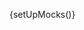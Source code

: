 
{setUpMocks()}

<Meta
  title="Modular Checkout/Card Form"
  Components="justifi-card-form"
  of={JustifiCardForm}
/>

<Title />

---

Renders a form for collecting credit and debit card details as part of a checkout flow.

This component is **designed to be used within** the `justifi-modular-checkout` and **does not accept props directly**. Instead, it relies on shared state passed through the Stencil Store, managed by the wrapper component.

> **Note:** If you are using the card payment method, you also need to provide billing information. This can be done by using either the `justifi-billing-information-form` component or the `justifi-postal-code-form` component, or by passing the `billingInfo` object as an argument to the `submitCheckout` method called on the wrapper. The `billingInfo` object can contain all the fields or just the `address_postal_code` field.

```javascript
checkoutWrapper.submitCheckout({
  name: 'John Doe',;
  address_line1: '123 Main St',
  address_line2: 'Apt 4B', // Optional
  address_city:  'Springfield',
  address_state:  'IL', // Two-letter state code
  address_postal_code: '62701',
});

// or

checkoutWrapper.submitCheckout({
  address_postal_code: '62701',
});
```

**Authorization** and business context are also handled by `justifi-modular-checkout`, which manages authentication tokens and related configuration.

This component exposes **no public methods or properties** and is not intended for standalone use.

# Example Usage

---

<ComponentBox>
  <justifi-modular-checkout
    account-id="acc_123"
    auth-token="123abc"
    checkout-id="cho_123"
  >
    <justifi-card-form />
  </justifi-modular-checkout>
</ComponentBox>

---

<Source dark language="html" code={codeExampleFull} />
